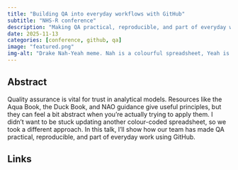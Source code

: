 ```yaml
---
title: "Building QA into everyday workflows with GitHub"
subtitle: "NHS-R conference"
description: "Making QA practical, reproducible, and part of everyday work using GitHub"
date: 2025-11-13
categories: [conference, github, qa]
image: "featured.png"
img-alt: "Drake Nah-Yeah meme. Nah is a colourful spreadsheet, Yeah is a number of QA tasks in GitHub."
---
```


## Abstract

Quality assurance is vital for trust in analytical models. Resources like the Aqua Book, the Duck Book, and NAO guidance give useful principles, but they can feel a bit abstract when you’re actually trying to apply them. I didn’t want to be stuck updating another colour-coded spreadsheet, so we took a different approach. In this talk, I’ll show how our team has made QA practical, reproducible, and part of everyday work using GitHub.

## Links



